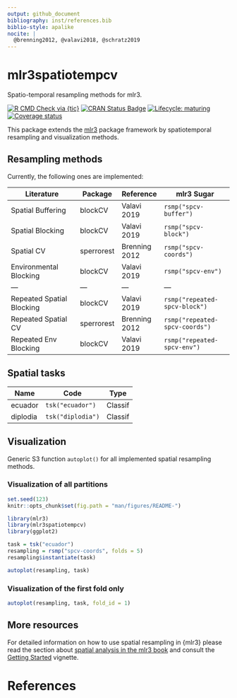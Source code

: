 ```yaml
---
output: github_document
bibliography: inst/references.bib
biblio-style: apalike
nocite: | 
  @brenning2012, @valavi2018, @schratz2019
---
```


# mlr3spatiotempcv

Spatio-temporal resampling methods for mlr3.

<!-- badges: start -->
[![R CMD Check via {tic}](https://img.shields.io/github/workflow/status/mlr-org/mlr3spatiotempcv/R%20CMD%20Check%20via%20%7Btic%7D?logo=github&label=R%20CMD%20Check%20via%20{tic}&style=flat-square)](https://github.com/mlr-org/mlr3spatiotempcv/actions)
[![CRAN Status Badge](https://www.r-pkg.org/badges/version-ago/mlr3spatiotempcv)](https://cran.r-project.org/package=mlr3spatiotempcv)
[![Lifecycle: maturing](https://img.shields.io/badge/lifecycle-maturing-blue.svg)](https://www.tidyverse.org/lifecycle/#maturing)
[![Coverage status](https://codecov.io/gh/mlr-org/mlr3spatiotempcv/branch/master/graph/badge.svg)](https://codecov.io/github/mlr-org/mlr3spatiotempcv?branch=master)
<!-- badges: end -->

This package extends the [mlr3](https://github.com/mlr-org/mlr3) package framework by spatiotemporal resampling and visualization methods.

## Resampling methods

Currently, the following ones are implemented:

| Literature                | Package     | Reference     | mlr3 Sugar                     |
| ---------------           | ---------   | ---------     | ---------------                |
| Spatial Buffering         | blockCV     | Valavi 2019   | `rsmp("spcv-buffer")`          |
| Spatial Blocking          | blockCV     | Valavi 2019   | `rsmp("spcv-block")`           |
| Spatial CV                | sperrorest  | Brenning 2012 | `rsmp("spcv-coords")`          |
| Environmental Blocking    | blockCV     | Valavi 2019   | `rsmp("spcv-env")`             |
| ---                       | ---         | ---           | ---                            |
| Repeated Spatial Blocking | blockCV     | Valavi 2019   | `rsmp("repeated-spcv-block")`  |
| Repeated Spatial CV       | sperrorest  | Brenning 2012 | `rsmp("repeated-spcv-coords")` |
| Repeated Env Blocking     | blockCV     | Valavi 2019   | `rsmp("repeated-spcv-env")`    |

## Spatial tasks

| Name     | Code              | Type    |
| ---      | ---               | ---     |
| ecuador  | `tsk("ecuador")`  | Classif |
| diplodia | `tsk("diplodia")` | Classif |

## Visualization

Generic S3 function `autoplot()` for all implemented spatial resampling methods.

### Visualization of all partitions

```r
set.seed(123)
knitr::opts_chunk$set(fig.path = "man/figures/README-")
```


```r
library(mlr3)
library(mlr3spatiotempcv)
library(ggplot2)

task = tsk("ecuador")
resampling = rsmp("spcv-coords", folds = 5)
resampling$instantiate(task)

autoplot(resampling, task)
```

### Visualization of the first fold only

```r
autoplot(resampling, task, fold_id = 1)
```

## More resources

For detailed information on how to use spatial resampling in {mlr3} please read the section about [spatial analysis in the mlr3 book](https://mlr3book.mlr-org.com/spatial.html) and consult the [Getting Started](https://mlr3spatiotempcv.mlr-org.com/articles/mlr3spatiotempcv.html) vignette.

# References
